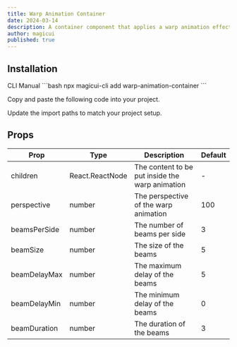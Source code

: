 ```yaml
---
title: Warp Animation Container
date: 2024-03-14
description: A container component that applies a warp animation effect to its children
author: magicui
published: true
---
```


<ComponentPreview name="warp-animation-container-demo" />

## Installation

<Tabs defaultValue="cli">

<TabsList>
  <TabsTrigger value="cli">CLI</TabsTrigger>
  <TabsTrigger value="manual">Manual</TabsTrigger>
</TabsList>
<TabsContent value="cli">
```bash
npx magicui-cli add warp-animation-container
```

</TabsContent>

<TabsContent value="manual">

<Steps>

<Step>Copy and paste the following code into your project.</Step>

<ComponentSource name="warp-animation-container" />

<Step>Update the import paths to match your project setup.</Step>

</Steps>

</TabsContent>

</Tabs>

## Props

| Prop         | Type            | Description                                     | Default |
| ------------ | --------------- | ----------------------------------------------- | ------- |
| children     | React.ReactNode | The content to be put inside the warp animation | -       |
| perspective  | number          | The perspective of the warp animation           | 100     |
| beamsPerSide | number          | The number of beams per side                    | 3       |
| beamSize     | number          | The size of the beams                           | 5       |
| beamDelayMax | number          | The maximum delay of the beams                  | 5       |
| beamDelayMin | number          | The minimum delay of the beams                  | 0       |
| beamDuration | number          | The duration of the beams                       | 3       |

